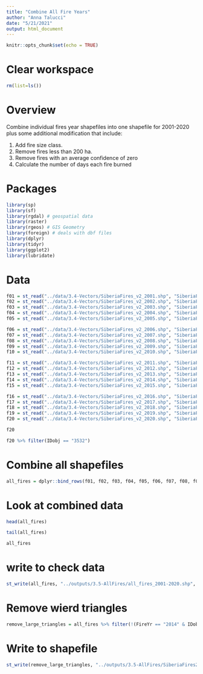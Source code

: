 ```yaml
---
title: "Combine All Fire Years"
author: "Anna Talucci"
date: "5/21/2021"
output: html_document
---
```


```r
knitr::opts_chunk$set(echo = TRUE)
```

# Clear workspace

```r
rm(list=ls()) 
```

# Overview

Combine individual fires year shapefiles into one shapefile for 2001-2020 plus some additional modification that include: 

1. Add fire size class. 
2. Remove fires less than 200 ha.
3. Remove fires with an average confidence of zero 
4. Calculate the number of days each fire burned

# Packages

```r
library(sp)
library(sf)
library(rgdal) # geospatial data
library(raster)
library(rgeos) # GIS Geometry
library(foreign) # deals with dbf files
library(dplyr)
library(tidyr)
library(ggplot2)
library(lubridate)
```


# Data

```r
f01 = st_read("../data/3.4-Vectors/SiberiaFires_v2_2001.shp", "SiberiaFires_v2_2001") 
f02 = st_read("../data/3.4-Vectors/SiberiaFires_v2_2002.shp", "SiberiaFires_v2_2002") 
f03 = st_read("../data/3.4-Vectors/SiberiaFires_v2_2003.shp", "SiberiaFires_v2_2003") 
f04 = st_read("../data/3.4-Vectors/SiberiaFires_v2_2004.shp", "SiberiaFires_v2_2004") 
f05 = st_read("../data/3.4-Vectors/SiberiaFires_v2_2005.shp", "SiberiaFires_v2_2005") 
```

```r
f06 = st_read("../data/3.4-Vectors/SiberiaFires_v2_2006.shp", "SiberiaFires_v2_2006") 
f07 = st_read("../data/3.4-Vectors/SiberiaFires_v2_2007.shp", "SiberiaFires_v2_2007") 
f08 = st_read("../data/3.4-Vectors/SiberiaFires_v2_2008.shp", "SiberiaFires_v2_2008") 
f09 = st_read("../data/3.4-Vectors/SiberiaFires_v2_2009.shp", "SiberiaFires_v2_2009") 
f10 = st_read("../data/3.4-Vectors/SiberiaFires_v2_2010.shp", "SiberiaFires_v2_2010") 
```

```r
f11 = st_read("../data/3.4-Vectors/SiberiaFires_v2_2011.shp", "SiberiaFires_v2_2011") 
f12 = st_read("../data/3.4-Vectors/SiberiaFires_v2_2012.shp", "SiberiaFires_v2_2012") 
f13 = st_read("../data/3.4-Vectors/SiberiaFires_v2_2013.shp", "SiberiaFires_v2_2013") 
f14 = st_read("../data/3.4-Vectors/SiberiaFires_v2_2014.shp", "SiberiaFires_v2_2014") 
f15 = st_read("../data/3.4-Vectors/SiberiaFires_v2_2015.shp", "SiberiaFires_v2_2015") 
```

```r
f16 = st_read("../data/3.4-Vectors/SiberiaFires_v2_2016.shp", "SiberiaFires_v2_2016") 
f17 = st_read("../data/3.4-Vectors/SiberiaFires_v2_2017.shp", "SiberiaFires_v2_2017") 
f18 = st_read("../data/3.4-Vectors/SiberiaFires_v2_2018.shp", "SiberiaFires_v2_2018") 
f19 = st_read("../data/3.4-Vectors/SiberiaFires_v2_2019.shp", "SiberiaFires_v2_2019") 
f20 = st_read("../data/3.4-Vectors/SiberiaFires_v2_2020.shp", "SiberiaFires_v2_2020") 
```

```r
f20
```

```r
f20 %>% filter(IDobj == "3532")

```

# Combine all shapefiles
```r
all_fires = dplyr::bind_rows(f01, f02, f03, f04, f05, f06, f07, f08, f09, f10, f11, f12, f13, f14, f15, f16, f17, f18, f19, f20)
```

# Look at combined data
```r
head(all_fires)
```

```r
tail(all_fires)
```

```r
all_fires
```

# write to check data
```r
st_write(all_fires, "../outputs/3.5-AllFires/all_fires_2001-2020.shp", driver="ESRI Shapefile") 
```

# Remove wierd triangles
```r
remove_large_triangles = all_fires %>% filter(!(FireYr == "2014" & IDobj=="2147"))
```

# Write to shapefile
```r
st_write(remove_large_triangles, "../outputs/3.5-AllFires/SiberiaFires2001-2020.shp", driver="ESRI Shapefile") 
```

